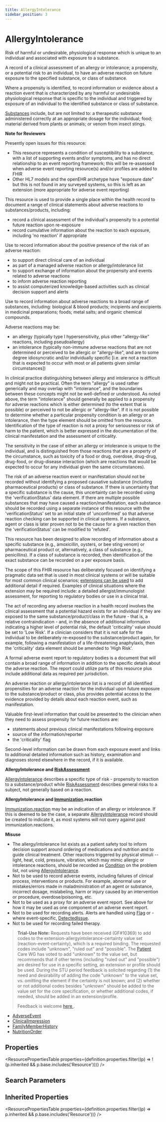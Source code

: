 ```yaml
---
title: AllergyIntolerance
sidebar_position: 3
---
```


# AllergyIntolerance

Risk of harmful or undesirable, physiological response which is unique to an individual and associated with exposure to a substance.

  <Tabs queryString="intro-section">
  <TabItem value="usage" label="Usage" default>
    <div>   <a name="scope"></a>      <p> A record of a clinical assessment of an allergy or intolerance; a propensity, or a potential risk  to an individual, to have an adverse reaction on future exposure to the specified substance, or class  of substance.  </p>   <p> Where a propensity is identified, to record information or evidence about a reaction event  that is characterized by any harmful or undesirable physiological response that is specific  to the individual and triggered by exposure of an individual to the identified substance  or class of substance. </p>   <p> <a href="/docs/api/fhir/resources/substance">Substances</a> include, but are not limited to: a therapeutic substance administered correctly  at an appropriate dosage for the individual; food; material derived from plants or animals;  or venom from insect stings. </p>   <p>    <b>Note for Reviewers</b>   </p>   <p> Presently open issues for this resource: </p>   <ul>    <li>This resource represents a condition of susceptibility to a substance, with a list of supporting events and/or symptoms,    and has no direct relationship to an event reporting framework; this will be re-assessed when adverse event reporting resource(s) and/or profiles are added to FHIR  </li>    <li>Other HL7 models and the openEHR archetype have "exposure date" but this is not found in any surveyed systems, so this is left as an extension (more appropriate for adverse event reporting)</li>   </ul>  </div>
    </TabItem>
  <TabItem value="relationships" label="Relationships">
    <div>   <a name="bnr"></a>      <p> This resource is used to provide a single place within the health record to document a range of clinical statements about adverse reactions to substances/products, including: </p>   <ul>    <li>record a clinical assessment of the individual's propensity to a potential future reaction upon re-exposure</li>    <li>record cumulative information about the reaction to each exposure, including 'no reaction' if appropriate</li>   </ul>   <p> Use to record information about the positive presence of the risk of an adverse reaction: </p>   <ul>    <li>to support direct clinical care of an individual</li>    <li>as part of a managed adverse reaction or allergy/intolerance list</li>    <li>to support exchange of information about the propensity and events related to adverse reactions</li>    <li>to inform adverse reaction reporting</li>    <li>to assist computerized knowledge-based activities such as clinical decision support and alerts</li>   </ul>   <p> Use to record information about adverse reactions to a broad range of substances, including: biological  &amp; blood products; incipients and excipients in medicinal preparations; foods; metal salts; and organic chemical compounds.   </p>   <p> Adverse reactions may be: </p>   <ul>    <li>an allergy (typically type I hypersensitivity, plus other "allergy-like" reactions, including pseudoallergy)</li>    <li>an intolerance (typically non-immune adverse reactions that are not determined or perceived to be allergic or "allergy-like", and are to some degree idiosyncratic and/or individually specific [i.e. are not a reaction that is expected to occur with most or all patients given similar circumstances])</li>   </ul>   <p> In clinical practice distinguishing between allergy and intolerance is difficult and might not be practical. Often the term "allergy" is used rather generically and may overlap with "intolerance", and the boundaries between these concepts might not be well-defined or understood. As noted above, the term "intolerance" should generally be applied to a propensity for adverse reactions which is either determined (to the extent that is possible) or perceived to not be allergic or "allergy-like".  If it is not possible to determine whether a particular propensity condition is an allergy or an intolerance, then the type element should be omitted from the resource.  Identification of the type of reaction is not a proxy for seriousness or risk of harm to the patient, which is better expressed in the documentation of the clinical manifestation and the assessment of criticality.</p>   <p> The sensitivity in the case of either an allergy or intolerance is unique to the individual, and is distinguished from those reactions that are a property of the circumstance, such as toxicity of a food or drug, overdose, drug-drug, drug-food, or drug-disease interaction (which are reactions that would be expected to occur for any individual given the same circumstances). </p>   <p> The risk of an adverse reaction event or manifestation should not be recorded without identifying a proposed causative  substance (including pharmaceutical products) or class of substance. If there is uncertainty that a specific substance is the cause, this uncertainty can be recorded using the 'verificationStatus' data element. If there are multiple possible substances that may have caused a reaction/manifestation, each substance should be recorded using a separate instance of this resource with the  'verificationStatus' set to an initial state of 'unconfirmed' so that adverse reaction checking can be supported in clinical systems.  If a substance, agent or class is later proven not to be the cause for a given reaction then the 'verificationStatus' can be modified  to 'refuted'. </p>   <p> This resource has been designed to allow recording of information about a specific substance (e.g., amoxicillin,  oysters, or bee sting venom) or pharmaceutical product or, alternatively, a class of substance (e.g., penicillins). If a class of substance is recorded,  then identification of the exact substance can be recorded on a per exposure basis. </p>   <p> The scope of this FHIR resource has deliberately focused on identifying a pragmatic data set that is used in  most clinical systems or will be suitable for most common clinical scenarios; <a href="https://www.hl7.org/fhir/extensibility.html">extensions can be used</a> to add additional detail if required. Examples of clinical situations where the extension may  be required include: a detailed allergist/immunologist assessment, for reporting to regulatory bodies or use  in a clinical trial. </p>   <p> The act of recording any adverse reaction in a health record involves the clinical assessment that a potential hazard  exists for an individual if they are exposed to the same substance/product/class in the future - that is, a relative  contraindication - and, in the absence of additional information indicating a higher level of potential risk, the default 'criticality' value should be set to 'Low Risk'. If a clinician considers that it is not safe for the individual to be deliberately re-exposed to the substance/product again, for example, following a manifestation of a life-threatening anaphylaxis, then the 'criticality' data element should be amended to 'High Risk'.  </p>   <p> A formal adverse event report to regulatory bodies is a document that will contain a broad range of information in  addition to the specific details about the adverse reaction. The report could utilize parts of this resource plus  include additional data as required per jurisdiction. </p>   <p> An adverse reaction or allergy/intolerance list is a record of all identified propensities for an adverse reaction  for the individual upon future exposure to the substance/product or class, plus provides potential access to the evidence  provided by details about each reaction event, such as manifestation. </p>   <p> Valuable first-level information that could be presented to the clinician when they need to assess propensity for  future reactions are: </p>   <ul>    <li>statements about previous clinical manifestations following exposure</li>    <li>source of the information/reporter</li>    <li>the 'criticality' flag</li>   </ul>   <p> Second-level information can be drawn from each exposure event and links to additional detailed information  such as history, examination and diagnoses stored elsewhere in the record, if it is available. </p>   <p>    <b>AllergyIntolerance and <a href="/docs/api/fhir/resources/riskassessment">RiskAssessment</a></b>   </p>   <p> <a href="/docs/api/fhir/resources/allergyintolerance">AllergyIntolerance</a> describes a specific type of risk - propensity to reaction to a substance/product while <a href="/docs/api/fhir/resources/riskassessment">RiskAssessment</a> describes general risks to a subject, not generally based on a reaction. </p>   <p>    <b>AllergyIntolerance and <a href="/docs/api/fhir/resources/immunization">Immunization</a>.reaction</b>   </p>   <p>    <a href="https://www.hl7.org/fhir/immunization-definitions.html#Immunization.reaction">Immunization.reaction</a> may be an indication of an allergy or intolerance. If this is deemed to be the case, a separate <a href="/docs/api/fhir/resources/allergyintolerance">AllergyIntolerance</a> record should be created to indicate it, as most systems will not query against past immunization.reactions. </p>   <p>    <b>Misuse</b>   </p>   <ul>    <li>The allergy/intolerance list exists as a patient safety tool to inform decision support around ordering of medications and nutrition and to guide clinical treatment.  Other reactions triggered by physical stimuli -- light, heat, cold, pressure, vibration, which may mimic allergic or intolerance reactions, should be recorded as <a href="/docs/api/fhir/resources/condition">Condition</a> on the problem list, not using <a href="/docs/api/fhir/resources/allergyintolerance">AllergyIntolerance</a>.</li>    <li>Not to be used to record adverse events, including failures of clinical process, interventions or products. For example, abnormal use or mistakes/errors made in maladministration of an agent or substance, incorrect dosage, mislabeling, harm or injury caused by an intervention or procedure, overdose/poisoning, etc.</li>    <li>Not to be used as a proxy for an adverse event report. See above for how it may be used as one component of an adverse event report.</li>    <li>Not to be used for recording alerts. Alerts are handled using <a href="/docs/api/fhir/resources/flag">Flag</a> or - where event-specific, <a href="/docs/api/fhir/resources/detectedissue">DetectedIssue</a>.    </li>    <li>Not to be used for recording failed therapy.</li>   </ul>     <a name="dstu0"></a> <blockquote class="stu-note"><p><b>Trial-Use Note:</b> Requests have been received (GF#10369) to add codes to the extension-allergyintolerance-certainty value set (reaction-event-certainty), which is a required binding.  The requested codes include "unknown", "ruled out" and "possible".   The <a href="/docs/api/fhir/resources/patient">Patient</a> Care WG has voted to add "unknown" to the value set, but recommends that if other terms (including "ruled out" and "possible") are desired for use in a specific setting, an extension or profile should be used.   During the STU period feedback is solicited regarding (1) the need and desirability of adding the code "unknown" to the value set, vs. omitting the element if the certainty is not known; and (2) whether or not additional codes besides "unknown" should be added to the value set for the core specification, or whether additional codes, if needed, should be added in an extension/profile. </p> <p> Feedback is welcome <a href="http://hl7.org/fhir-issues">here </a>. </p></blockquote> </div>
    </TabItem>
  
  <TabItem value="referencedBy" label="Referenced By">
    <ul><li><a href="/docs/api/fhir/resources/adverseevent">AdverseEvent</a></li>
<li><a href="/docs/api/fhir/resources/clinicalimpression">ClinicalImpression</a></li>
<li><a href="/docs/api/fhir/resources/familymemberhistory">FamilyMemberHistory</a></li>
<li><a href="/docs/api/fhir/resources/nutritionorder">NutritionOrder</a></li></ul>
    </TabItem>
</Tabs>


## Properties

<ResourcePropertiesTable properties={definition.properties.filter((p) => !(p.inherited && p.base.includes('Resource')))} />

## Search Parameters

<SearchParamsTable searchParams={definition.searchParameters} />

## Inherited Properties

<ResourcePropertiesTable properties={definition.properties.filter((p) => p.inherited && p.base.includes('Resource'))} />


